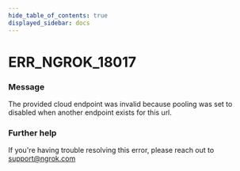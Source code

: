 ```yaml
---
hide_table_of_contents: true
displayed_sidebar: docs
---
```



# ERR_NGROK_18017

### Message

The provided cloud endpoint was invalid because pooling was set to disabled when another endpoint exists for this url.

<ErrorDetails error="err_ngrok_18017" />

### Further help

If you're having trouble resolving this error, please reach out to [support@ngrok.com](mailto:support@ngrok.com?subject=Help%20with%20ERR_NGROK_18017)

